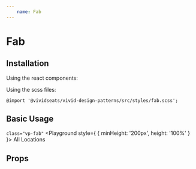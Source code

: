 ```yaml
---
    name: Fab
---
```




# Fab
## Installation
Using the react components:


Using the scss files:

    @import '@vividseats/vivid-design-patterns/src/styles/fab.scss';

## Basic Usage
`class="vp-fab"`
<Playground style={ { minHeight: '200px', height: '100%' } }>
    <Fab>
        <span>
            <MaterialIcon icon='location' />
            All Locations
        </span>
    </Fab>
</Playground>

## Props
<PropsTable of={Fab}/>
